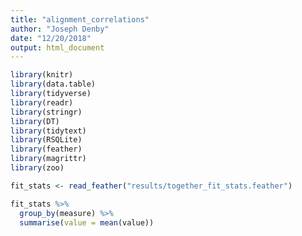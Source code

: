 ```yaml
---
title: "alignment_correlations"
author: "Joseph Denby"
date: "12/20/2018"
output: html_document
---
```


```r
library(knitr)
library(data.table)
library(tidyverse)
library(readr)
library(stringr)
library(DT)
library(tidytext)
library(RSQLite)
library(feather)
library(magrittr)
library(zoo)
```

```r
fit_stats <- read_feather("results/together_fit_stats.feather")
```

```r
fit_stats %>% 
  group_by(measure) %>% 
  summarise(value = mean(value))
```

